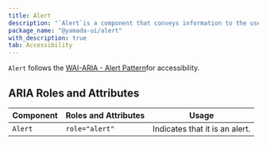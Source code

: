 ```yaml
---
title: Alert
description: "`Alert`is a component that conveys information to the user."
package_name: "@yamada-ui/alert"
with_description: true
tab: Accessibility
---
```


`Alert` follows the [WAI-ARIA - Alert Pattern](https://www.w3.org/WAI/ARIA/apg/patterns/alert/)for accessibility.

## ARIA Roles and Attributes

| Component | Roles and Attributes | Usage                          |
| --------- | -------------------- | ------------------------------ |
| `Alert`   | `role="alert"`       | Indicates that it is an alert. |
